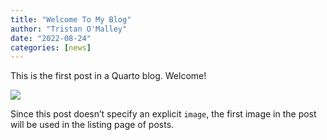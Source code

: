 ```yaml
---
title: "Welcome To My Blog"
author: "Tristan O'Malley"
date: "2022-08-24"
categories: [news]
---
```


This is the first post in a Quarto blog. Welcome!

![](thumbnail.jpg)

Since this post doesn't specify an explicit `image`, the first image in the post will be used in the listing page of posts.
